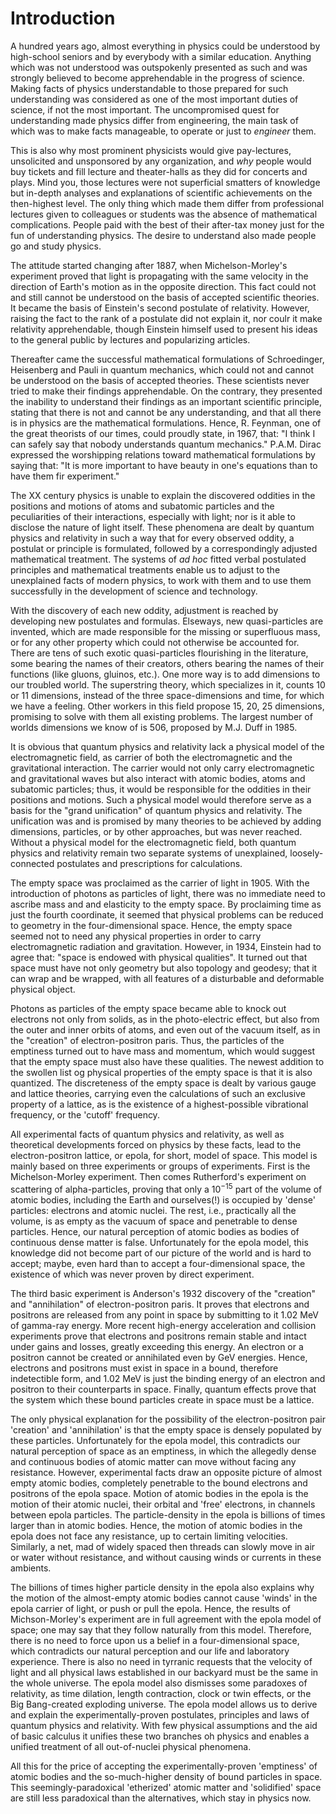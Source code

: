 
<div style={{textAlign: 'center'}}>

# Introduction

</div>

A hundred years ago, almost everything in physics could be understood by high-school seniors and by everybody with a similar education. Anything which was not understood was outspokenly presented as such and was strongly believed to become apprehendable in the progress of science. Making facts of physics understandable to those prepared for such understanding was considered as one of the most important duties of science, if not the most important. The uncompromised quest for understanding made physics differ from engineering, the main task of which was to make facts manageable, to operate or just to *engineer* them.

This is also why most prominent physicists would give pay-lectures, unsolicited and unsponsored by any organization, and *why* people would buy tickets and fill lecture and theater-halls as they did for concerts and plays. Mind you, those lectures were not superficial smatters of knowledge but in-depth analyses and explanations of scientific achievements on the then-highest level. The only thing which made them differ from professional lectures given to colleagues or students was the absence of mathematical complications. People paid with the best of their after-tax money just for the fun of understanding physics. The desire to understand also made people go and study physics.

The attitude started changing after 1887, when Michelson-Morley's experiment proved that light is propagating with the same velocity in the direction of Earth's motion as in the opposite direction. This fact could not and still cannot be understood on the basis of accepted scientific theories. It became the basis of Einstein's second postulate of relativity. However, raising the fact to the rank of a postulate did not explain it, nor coulr it make relativity apprehendable, though Einstein himself used to present his ideas to the general public by lectures and popularizing articles.

Thereafter came the successful mathematical formulations of Schroedinger, Heisenberg and Pauli in quantum mechanics, which could not and cannot be understood on the basis of accepted theories. These scientists never tried to make their findings apprehendable. On the contrary, they presented the inability to understand their findings as an important scientific principle, stating that there is not and cannot be any understanding, and that all there is in physics are the mathematical formulations. Hence, R. Feynman, one of the great theorists of our times, could proudly state, in 1967, that: "I think I can safely say that nobody understands quantum mechanics." P.A.M. Dirac expressed the worshipping relations toward mathematical formulations by saying that: "It is more important to have beauty in one's equations than to have them fir experiment."

The XX century physics is unable to explain the discovered oddities in the positions and motions of atoms and subatomic particles and the peculiarities of their interactions, especially with light; nor is it able to disclose the nature of light itself. These phenomena are dealt by quantum physics and relativity in such a way that for every observed oddity, a postulat or principle is formulated, followed by a correspondingly adjusted mathematical treatment. The systems of *ad hoc* fitted verbal postulated principles and mathematical treatments enable us to adjust to the unexplained facts of modern physics, to work with them and to use them successfully in the development of science and technology.

With the discovery of each new oddity, adjustment is reached by developing new postulates and formulas. Elseways, new quasi-particles are invented, which are made responsible for the missing or superfluous mass, or for any other property which could not otherwise be accounted for. There are tens of such exotic quasi-particles flourishing in the literature, some bearing the names of their creators, others bearing the names of their functions (like gluons, gluinos, etc.). One more way is to add dimensions to our troubled world. The superstring theory, which specializes in it, counts 10 or 11 dimensions, instead of the three space-dimensions and time, for which we have a feeling. Other workers in this field propose 15, 20, 25 dimensions, promising to solve with them all existing problems. The largest number of worlds dimensions we know of is 506, proposed by M.J. Duff in 1985.

It is obvious that quantum physics and relativity lack a physical model of the electromagnetic field, as carrier of both the electromagnetic and the gravitational interaction. The carrier would not only carry electromagnetic and gravitational waves but also interact with atomic bodies, atoms and subatomic particles; thus, it would be responsible for the oddities in their positions and motions. Such a physical model would therefore serve as a basis for the "grand unification" of quantum physics and relativity. The unification was and is promised by many theories to be achieved by adding dimensions, particles, or by other approaches, but was never reached. Without a physical model for the electromagnetic field, both quantum physics and relativity remain two separate systems of unexplained, loosely-connected postulates and prescriptions for calculations.

The empty space was proclaimed as the carrier of light in 1905. With the introduction of photons as particles of light, there was no immediate need to ascribe mass and and elasticity to the empty space. By proclaiming time as just the fourth coordinate, it seemed that physical problems can be reduced to geometry in the four-dimensional space. Hence, the empty space seemed not to need any physical properties in order to carry electromagnetic radiation and gravitation. However, in 1934, Einstein had to agree that: "space is endowed with physical qualities". It turned out that space must have not only geometry but also topology and geodesy; that it can wrap and be wrapped, with all features of a disturbable and deformable physical object.

Photons as particles of the empty space became able to knock out electrons not only from solids, as in the photo-electric effect, but also from the outer and inner orbits of atoms, and even out of the vacuum itself, as in the "creation" of electron-positron paris. Thus, the particles of the emptiness turned out to have mass and momentum, which would suggest that the empty space must also have these qualities. The newest addition to the swollen list og physical properties of the empty space is that it is also quantized. The discreteness of the empty space is dealt by various gauge and lattice theories, carrying even the calculations of such an exclusive property of a lattice, as is the existence of a highest-possible vibrational frequency, or the 'cutoff' frequency.

All experimental facts of quantum physics and relativity, as well as theoretical developments forced on physics by these facts, lead to the electron-positron lattice, or epola, for short, model of space. This model is mainly based on three experiments or groups of experiments. First is the Michelson-Morley experiment. Then comes Rutherford's experiment on scattering of alpha-particles, proving that only a $10^{-15}$ part of the volume of atomic bodies, including the Earth and ourselves(!) is occupied by 'dense' particles: electrons and atomic nuclei. The rest, i.e., practically all the volume, is as empty as the vacuum of space and penetrable to dense particles. Hence, our natural perception of atomic bodies as bodies of continuous dense matter is false. Unfortunately for the epola model, this knowledge did not become part of our picture of the world and is hard to accept; maybe, even hard than to accept a four-dimensional space, the existence of which was never proven by direct experiment.

The third basic experiment is Anderson's 1932 discovery of the "creation" and "annihilation" of electron-positron paris. It proves that electrons and positrons are released from any point in space by submitting to it 1.02 MeV of gamma-ray energy. More recent high-energy acceleration and collision experiments prove that electrons and positrons remain stable and intact under gains and losses, greatly exceeding this energy. An electron or a positron cannot be created or annihilated even by GeV energies. Hence, electrons and positrons must exist in space in a bound, therefore indetectible form, and 1.02 MeV is just the binding energy of an electron and positron to their counterparts in space. Finally, quantum effects prove that the system which these bound particles create in space must be a lattice.

The only physical explanation for the possibility of the electron-positron pair 'creation' and 'annihilation' is that the empty space is densely populated by these particles. Unfortunately for the epola model, this contradicts our natural perception of space as an emptiness, in which the allegedly dense and continuous bodies of atomic matter can move without facing any resistance. However, experimental facts draw an opposite picture of almost empty atomic bodies, completely penetrable to the bound electrons and positrons of the epola space. Motion of atomic bodies in the epola is the motion of their atomic nuclei, their orbital and 'free' electrons, in channels between epola particles. The particle-density in the epola is billions of times larger than in atomic bodies. Hence, the motion of atomic bodies in the epola does not face any resistance, up to certain limiting velocities. Similarly, a net, mad of widely spaced then threads can slowly move in air or water without resistance, and without causing winds or currents in these ambients.

The billions of times higher particle density in the epola also explains why the motion of the almost-empty atomic bodies cannot cause 'winds' in the epola carrier of light, or push or pull the epola. Hence, the results of Michson-Morley's experiment are in full agreement with the epola model of space; one may say that they follow naturally from this model. Therefore, there is no need to force upon us a belief in a four-dimensional space, which contradicts our natural perception and our life and laboratory experience. There is also no need in tyrranic requests that the velocity of light and all physical laws established in our backyard must be the same in the whole universe. The epola model also dismisses some paradoxes of relativity, as time dilation, length contraction, clock or twin effects, or the Big Bang-created exploding universe. The epola model allows us to derive and explain the experimentally-proven postulates, principles and laws of quantum physics and relativity. With few physical assumptions and the aid of basic calculus it unifies these two branches oh physics and enables a unified treatment of all out-of-nuclei physical phenomena.

All this for the price of accepting the experimentally-proven 'emptiness' of atomic bodies and the so-much-higher density of bound particles in space. This seemingly-paradoxical 'etherized' atomic matter and 'solidified' space are still less paradoxical than the alternatives, which stay in physics now.